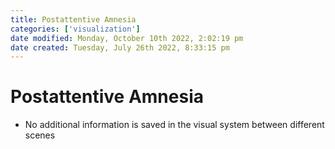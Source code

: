 ```yaml
---
title: Postattentive Amnesia
categories: ['visualization']
date modified: Monday, October 10th 2022, 2:02:19 pm
date created: Tuesday, July 26th 2022, 8:33:15 pm
---
```


# Postattentive Amnesia
- No additional information is saved in the visual system between different scenes



